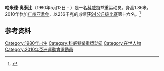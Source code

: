 '''哈米德·奥泰比'''（1980年5月13日 -  ）是一名[[科威特|科威特]]举重运动员，身高1.86米。2010年参加[[广州亚运会|广州亚运会]]，以256千克的成绩获[[2010年亚洲运动会举重比赛_-_男子94公斤级|94公斤级比赛]]第十六名。<ref>{{cite web |url=http://www.gz2010.cn/info/CHN_CHN/ZB/ZBB101A_WL@@@@@@@@@@@@@@@CHN_number=248989.html |language=zh-hans |title=哈米德·奥泰比 - 简历 |publisher=2010年广州亚运会官方网站 |accessdate=2011-08-31 |archive-date=2018-09-29 |archive-url=https://web.archive.org/web/20180929104904/http://www.gz2010.cn/info/CHN_CHN/ZB/ZBB101A_WL@@@@@@@@@@@@@@@CHN_number=248989.html |dead-url=no }}</ref>
==参考资料==
<references />

[[Category:1980年出生|Category:1980年出生]]
[[Category:科威特举重运动员|Category:科威特举重运动员]]
[[Category:在世人物|Category:在世人物]]
[[Category:2010年亞洲運動會運動員|Category:2010年亞洲運動會運動員]]